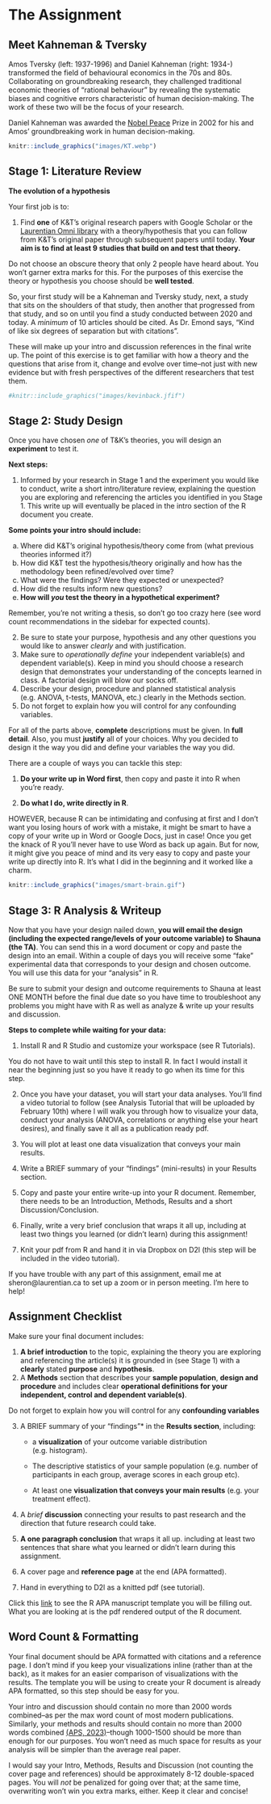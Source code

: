 # The Assignment {#cross}

## Meet Kahneman & Tversky

Amos Tversky (left: 1937-1996) and Daniel Kahneman (right: 1934-) transformed the field of behavioural economics in the 70s and 80s. Collaborating on groundbreaking research, they challenged traditional economic theories of "rational behaviour" by revealing the systematic biases and cognitive errors characteristic of human decision-making. The work of these two will be the focus of your research.

::: fyi
Daniel Kahneman was awarded the [Nobel Peace](https://www.nobelprize.org/prizes/economic-sciences/2002/kahneman/facts/) Prize in 2002 for his and Amos' groundbreaking work in human decision-making.
:::

```r
knitr::include_graphics("images/KT.webp")
```

## Stage 1: Literature Review {#Part1}

**The evolution of a hypothesis**

Your first job is to:

1.  Find **one** of K&T's original research papers with Google Scholar or the [Laurentian Omni library](https://omni.laurentian.ca/discovery/search?vid=01OCUL_LU:OMNI&lang=en "Laurentian Library") with a theory/hypothesis that you can follow from K&T's original paper through subsequent papers until today. **Your aim is to find at least 9 studies that build on and test that theory.**

::: fyi
Do not choose an obscure theory that only 2 people have heard about. You won't garner extra marks for this. For the purposes of this exercise the theory or hypothesis you choose should be **well tested**.
:::

So, your first study will be a Kahneman and Tversky study, next, a study that sits on the shoulders of that study, then another that progressed from that study, and so on until you find a study conducted between 2020 and today. A *minimum* of 10 articles should be cited. As Dr. Emond says, "Kind of like six degrees of separation but with citations".

These will make up your intro and discussion references in the final write up. The point of this exercise is to get familiar with how a theory and the questions that arise from it, change and evolve over time--not just with new evidence but with fresh perspectives of the different researchers that test them.

```r
#knitr::include_graphics("images/kevinback.jfif")
```

## Stage 2: Study Design {#Part2}

Once you have chosen *one* of T&K's theories, you will design an **experiment** to test it.

**Next steps:**

1.  Informed by your research in Stage 1 and the experiment you would like to conduct, write a short intro/literature review, explaining the question you are exploring and referencing the articles you identified in you Stage 1. This write up will eventually be placed in the intro section of the R document you create.

**Some points your intro should include:**

a.  Where did K&T's original hypothesis/theory come from (what previous theories informed it?)
b.  How did K&T test the hypothesis/theory originally and how has the methodology been refined/evolved over time?
c.  What were the findings? Were they expected or unexpected?
d.  How did the results inform new questions?
e.  **How will *you* test the theory in a hypothetical experiment?**

Remember, you're not writing a thesis, so don't go too crazy here (see word count recommendations in the sidebar for expected counts).

2.  Be sure to state your purpose, hypothesis and any other questions you would like to answer *clearly* and with justification.
3.  Make sure to *operationally define* your independent variable(s) and dependent variable(s). Keep in mind you should choose a research design that demonstrates your understanding of the concepts learned in class. A factorial design will blow our socks off.
4.  Describe your design, procedure and planned statistical analysis (e.g. ANOVA, t-tests, MANOVA, etc.) clearly in the Methods section.
5.  Do not forget to explain how you will control for any confounding variables.

::: fyi
For all of the parts above, **complete** descriptions must be given. In **full detail**. Also, you must **justify** all of your choices. Why you decided to design it the way you did and define your variables the way you did.
:::

There are a couple of ways you can tackle this step:

1.  **Do your write up in Word first**, then copy and paste it into R when you're ready.

2.  **Do what I do, write directly in R**.

HOWEVER, because R can be intimidating and confusing at first and I don't want you losing hours of work with a mistake, it might be smart to have a copy of your write up in Word or Google Docs, just in case! Once you get the knack of R you'll never have to use Word as back up again. But for now, it might give you peace of mind and its very easy to copy and paste your write up directly into R. It's what I did in the beginning and it worked like a charm.

```r
knitr::include_graphics("images/smart-brain.gif")
```

## Stage 3: R Analysis & Writeup

Now that you have your design nailed down, **you will email the design (including the expected range/levels of your outcome variable) to Shauna (the TA)**. You can send this in a word document or copy and paste the design into an email. Within a couple of days you will receive some "fake" experimental data that corresponds to your design and chosen outcome. You will use this data for your "analysis" in R. 

::: lightbulb
Be sure to submit your design and outcome requirements to Shauna at least ONE MONTH before the final due date so you have time to troubleshoot any problems you might have with R as well as analyze & write up your results and discussion.
:::

**Steps to complete while waiting for your data:**

1. Install R and R Studio and customize your workspace (see R Tutorials).

::: fyi
You do not have to wait until this step to install R. In fact I would install it near the beginning just so you have it ready to go when its time for this step.
:::

2.  Once you have your dataset, you will start your data analyses. You'll find a video tutorial to follow (see Analysis Tutorial that will be uploaded by February 10th) where l will walk you through how to visualize your data, conduct your analysis (ANOVA, correlations or anything else your heart desires), and finally save it all as a publication ready pdf.

3.  You will plot at least one data visualization that conveys your main results.

4.  Write a BRIEF summary of your "findings" (mini-results) in your Results section.

5.  Copy and paste your entire write-up into your R document. Remember, there needs to be an Introduction, Methods, Results and a short Discussion/Conclusion.

6.  Finally, write a very brief conclusion that wraps it all up, including at least two things you learned (or didn't learn) during this assignment!

7.  Knit your pdf from R and hand it in via Dropbox on D2l (this step will be included in the video tutorial).

::: lightbulb
If you have trouble with any part of this assignment, email me at sheron\@laurentian.ca to set up a zoom or in person meeting. I'm here to help!
:::

## Assignment Checklist

Make sure your final document includes:

1.  **A brief introduction** to the topic, explaining the theory you are exploring and referencing the article(s) it is grounded in (see Stage 1) with a **clearly** stated **purpose** and **hypothesis**.
2.  A **Methods** section that describes your **sample population**, **design and procedure** and includes clear **operational definitions for your independent, control and dependent variable(s)**.

::: lightbulb
Do not forget to explain how you will control for any **confounding variables**
:::

3.  A BRIEF summary of your "findings"\* in the **Results section**, including:

    -   a **visualization** of your outcome variable distribution (e.g. histogram).

    -   The descriptive statistics of your sample population (e.g. number of participants in each group, average scores in each group etc).

    -   At least one **visualization that conveys your main results** (e.g. your treatment effect).
    
6.  A *brief* **discussion** connecting your results to past research and the direction that future research could take.
7.  **A one paragraph conclusion** that wraps it all up. including at least two sentences that share what you learned or didn't learn during this assignment.
8.  A cover page and **reference page** at the end (APA formatted).
9.  Hand in everything to D2l as a knitted pdf (see tutorial).

::: fyi
Click this [link](output/SampleAPAPaper.pdf) to see the R APA manuscript template you will be filling out. What you are looking at is the pdf rendered output of the R document. 
:::

## Word Count & Formatting 

Your final document should be APA formatted with citations and a reference page. I don't mind if you keep your visualizations inline (rather than at the back), as it makes for an easier comparison of visualizations with the results. The template you will be using to create your R document is already APA formatted, so this step should be easy for you.

Your intro and discussion should contain no more than 2000 words combined--as per the max word count of most modern publications. Similarly, your methods and results should contain no more than 2000 words combined [(APS, 2023)](https://www.psychologicalscience.org/publications/psychological_science/ps-submissions)--though 1000-1500 should be more than enough for our purposes. You won't need as much space for results as your analysis will be simpler than the average real paper.

I would say your Intro, Methods, Results and Discussion (not counting the cover page and references) should be approximately 8-12 double-spaced pages. You will *not* be penalized for going over that; at the same time, overwriting won't win you extra marks, either. Keep it clear and concise!
